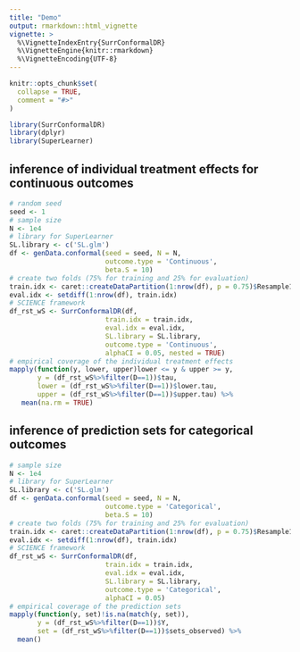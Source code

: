 ```yaml
---
title: "Demo"
output: rmarkdown::html_vignette
vignette: >
  %\VignetteIndexEntry{SurrConformalDR}
  %\VignetteEngine{knitr::rmarkdown}
  %\VignetteEncoding{UTF-8}
---
```


```r
knitr::opts_chunk$set(
  collapse = TRUE,
  comment = "#>"
)
```

```r
library(SurrConformalDR)
library(dplyr)
library(SuperLearner)
```

## inference of individual treatment effects for continuous outcomes
```r
# random seed
seed <- 1
# sample size
N <- 1e4
# library for SuperLearner
SL.library <- c('SL.glm')
df <- genData.conformal(seed = seed, N = N, 
                        outcome.type = 'Continuous',
                        beta.S = 10)
# create two folds (75% for training and 25% for evaluation)
train.idx <- caret::createDataPartition(1:nrow(df), p = 0.75)$Resample1
eval.idx <- setdiff(1:nrow(df), train.idx)
# SCIENCE framework
df_rst_wS <- SurrConformalDR(df, 
                        train.idx = train.idx, 
                        eval.idx = eval.idx,
                        SL.library = SL.library,
                        outcome.type = 'Continuous',
                        alphaCI = 0.05, nested = TRUE)
# empirical coverage of the individual treatment effects
mapply(function(y, lower, upper)lower <= y & upper >= y, 
       y = (df_rst_wS%>%filter(D==1))$tau, 
       lower = (df_rst_wS%>%filter(D==1))$lower.tau,
       upper = (df_rst_wS%>%filter(D==1))$upper.tau) %>% 
   mean(na.rm = TRUE)
```

## inference of prediction sets for categorical outcomes

```r
# sample size
N <- 1e4
# library for SuperLearner
SL.library <- c('SL.glm')
df <- genData.conformal(seed = seed, N = N, 
                        outcome.type = 'Categorical',
                        beta.S = 10)
# create two folds (75% for training and 25% for evaluation)
train.idx <- caret::createDataPartition(1:nrow(df), p = 0.75)$Resample1
eval.idx <- setdiff(1:nrow(df), train.idx)
# SCIENCE framework
df_rst_wS <- SurrConformalDR(df, 
                        train.idx = train.idx, 
                        eval.idx = eval.idx,
                        SL.library = SL.library,
                        outcome.type = 'Categorical',
                        alphaCI = 0.05)
# empirical coverage of the prediction sets
mapply(function(y, set)!is.na(match(y, set)), 
       y = (df_rst_wS%>%filter(D==1))$Y, 
       set = (df_rst_wS%>%filter(D==1))$sets_observed) %>% 
  mean()
```

